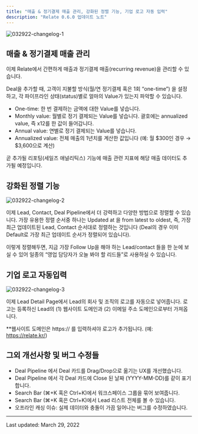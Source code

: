 ```yaml
---
title: "매출 & 정기결제 매출 관리, 강화된 정렬 기능, 기업 로고 자동 입력"
description: "Relate 0.6.0 업데이트 노트"
---
```


![032922-changelog-1](/images/changelog/032922-changelog-1.png)

## 매출 & 정기결제 매출 관리

이제 Relate에서 간편하게 매출과 정기결제 매출(recurring revenue)을 관리할 수 있습니다.

Deal을 추가할 때, 고객이 지불할 방식(월/연 정기결제 혹은 1회 “one-time”) 을 설정하고, 각 파이프라인 상태(status)별로 얼마의 Value가 있는지 파악할 수 있습니다.
- One-time: 한 번 결제하는 금액에 대한 Value를 넣습니다.
- Monthly value: 월별로 정기 결제되는 Value를 넣습니다. 괄호에는 annualized value, 즉 x12를 한 값이 들어갑니다.
- Annual value: 연별로 정기 결제되는 Value를 넣습니다.
- Annualized value: 전체 매출의 1년치를 계산한 값입니다 (예: 월 $300인 경우 → $3,600으로 계산)

곧 추가될 리포팅(세일즈 애널리틱스) 기능에 매출 관련 지표에 해당 매출 데이터도 추가될 예정입니다.

## 강화된 정렬 기능

![032922-changelog-2](/images/changelog/032922-changelog-2.png)

이제 Lead, Contact, Deal Pipeline에서 더 강력하고 다양한 방법으로 정렬할 수 있습니다. 가장 유용한 정렬 순서중 하나는 Updated at 을 from latest to oldest, 즉, 가장 최근 업데이트된 Lead, Contact 순서대로 정렬하는 것입니다 (Deal의 경우 이미 Default로 가장 최근 업데이트 순서가 정렬되어 있습니다).

이렇게 정렬해두면, 지금 가장 Follow Up을 해야 하는 Lead/contact 들을 한 눈에 보실 수 있어 일종의 “영업 담당자가 오늘 봐야 할 리드들”로 사용하실 수 있습니다.

## 기업 로고 자동입력

![032922-changelog-3](/images/changelog/032922-changelog-3.png)

이제 Lead Detail Page에서 Lead의 회사 및 조직의 로고를 자동으로 넣어줍니다. 로고는 등록하신 Lead의 (1) 웹사이트 도메인과 (2) 이메일 주소 도메인으로부터 가져옵니다.

**웹사이트 도메인은 https:// 를 입력하셔야 로고가 추가됩니다. (예: https://relate.kr/)

## 그외 개선사항 및 버그 수정들
- Deal Pipeline 에서 Deal 카드를 Drag/Drop으로 옮기는 UX를 개선했습니다.
- Deal Pipeline 에서 각 Deal 카드에 Close 된 날짜 (YYYY-MM-DD)를 같이 표기합니다.
- Search Bar (⌘+K 혹은 Ctrl+K)에서 워크스페이스 그룹을 묶어 보여줍니다.
- Search Bar (⌘+K 혹은 Ctrl+K)에서 Lead 리스트 전체를 볼 수 있습니다.
- 오프라인 캐싱 이슈: 실제 데이터와 충돌이 가끔 일어나는 버그를 수정하였습니다.

---

Last updated: March 29, 2022